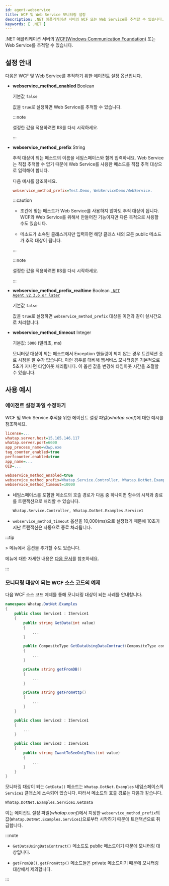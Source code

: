 ```yaml
---
id: agent-webservice
title: WCF 및 Web Service 모니터링 설정
description: .NET 애플리케이션 서버의 WCF 또는 Web Service를 추적할 수 있습니다.
keywords: [ .NET ]
---
```


.NET 애플리케이션 서버의 [WCF(Windows Communication Foundation)](https://learn.microsoft.com/dotnet/framework/wcf/whats-wcf) 또는 Web Service를 추적할 수 있습니다.

## 설정 안내

다음은 WCF 및 Web Service를 추적하기 위한 에이전트 설정 옵션입니다.

* **webservice_method_enabled** <span class='type'>Boolean</span>

  기본값 `false`

  값을 `true`로 설정하면 Web Service를 추적할 수 있습니다. 
  
  :::note

  설정한 값을 적용하려면 IIS를 다시 시작하세요.

  :::

* **webservice_method_prefix** <span class='type'>String</span>

  추적 대상이 되는 메소드의 이름을 네임스페이스와 함께 입력하세요. Web Service는 직접 추적할 수 없기 때문에 Web Service를 사용한 메소드를 직접 추적 대상으로 입력해야 합니다.

  다음 예시를 참조하세요.

  ```ini title='whatap.conf'
  webservice_method_prefix=Test.Demo, WebServiceDemo.WebService.
  ```

  :::caution

  - 조건에 맞는 메소드가 Web Service를 사용하지 않아도 추적 대상이 됩니다. WCF와 Web Service를 위해서 만들어진 기능이지만 다른 목적으로 사용할 수도 있습니다.

  - 메소드가 소속된 클래스까지만 입력하면 해당 클래스 내의 모든 public 메소드가 추적 대상이 됩니다.

  :::

  :::note

  설정한 값을 적용하려면 IIS를 다시 시작하세요.

  :::

* **webservice_method_prefix_realtime** <span class='type'>Boolean</span> [<code className="my">.NET Agent v2.3.6 or later</code>](../release-notes/dotnet/dotnet-2_3_6)

  기본값 `false`

  값을 `true`로 설정하면 `webservice_method_prefix` 대상을 이전과 같이 실시간으로 처리합니다.

* **webservice_method_timeout** <span class='type'>Integer</span>

  기본값: `5000` (밀리초, ms)

  모니터링 대상이 되는 메소드에서 Exception 핸들링이 되지 않는 경우 트랜잭션 종료 시점을 알 수가 없습니다. 이런 경우를 대비해 웹서비스 모니터링은 기본적으로 5초가 지나면 타임아웃 처리됩니다. 이 옵션 값을 변경해 타임아웃 시간을 조절할 수 있습니다.

## 사용 예시

### 에이전트 설정 파일 수정하기

WCF 및 Web Service 추적을 위한 에이전트 설정 파일(*whatap.conf*)에 대한 예시를 참조하세요.

```ini title="whatap.conf" showLineNumbers {10-12}
license=...
whatap.server.host=15.165.146.117
whatap.server.port=6600
app_process_name=w3wp.exe
tag_counter_enabled=true
perfcounter.enabled=true
app_name=...
OID=...

webservice_method_enabled=true
webservice_method_prefix=Whatap.Service.Controller, Whatap.DotNet.Examples.Service1
webservice_method_timeout=10000
```

* 네임스페이스를 포함한 메소드의 호출 경로가 다음 중 하나이면 함수의 시작과 종료를 트랜잭션으로 처리할 수 있습니다.

  ```txt
  Whatap.Service.Controller, Whatap.DotNet.Examples.Service1
  ```

* `webservice_method_timeout` 옵션을 10,000(ms)으로 설정했기 때문에 10초가 지난 트랜잭션은 자동으로 종료 처리됩니다.

:::tip

<Cmdname sid="side_management" className="uitext" /> &gt; <Cmdname sid="side_agentSetting" className="uitext" /> 메뉴에서 옵션을 추가할 수도 있습니다. 

<ImgLang img="dotnet-wcf-example-pic.png" desc="트레이스 분석" />

<Cmdname sid="side_agentSetting" className="uitext" /> 메뉴에 대한 자세한 내용은 [다음 문서](set-agent#set-agent-service)를 참조하세요.

:::

### 모니터링 대상이 되는 WCF 소스 코드의 예제

다음 WCF 소스 코드 예제를 통해 모니터링 대상이 되는 사례를 안내합니다.

```csharp {5,10,15,20} showLineNumbers
namespace Whatap.DotNet.Examples
{
    public class Service1 : IService1
    {
        public string GetData(int value)
        {
            ...
        }

        public CompositeType GetDataUsingDataContract(CompositeType composite)
        {
            ...
        }

        private string getFromDB()
        {
            ...
        }

        private string getFromHttp()
        {
            ...
        }
    }

    public class Service2 : IService1
    {
        ...
    }

    public class Service3 : IService1
    {
        public string IwantToSeeOnlyThis(int value)
        {
            ...
        }
    }
}
```

모니터링 대상이 되는 `GetData()` 메소드는 `Whatap.DotNet.Examples` 네임스페이스의 `Service1` 클래스에 소속되어 있습니다. 따라서 메소드의 호출 경로는 다음과 같습니다.

```txt
Whatap.DotNet.Examples.Service1.GetData
```

이는 에이전트 설정 파일(*whatap.conf*)에서 지정한 `webservice_method_prefix`의 값(`Whatap.DotNet.Examples.Service1`)으로부터 시작하기 때문에 트랜잭션으로 취급합니다.

:::note

* `GetDataUsingDataContract()` 메소드도 public 메소드이기 때문에 모니터링 대상입니다.

* `getFromDB()`, `getFromHttp()` 메소드들은 private 메소드이기 때문에 모니터링 대상에서 제외합니다.

:::